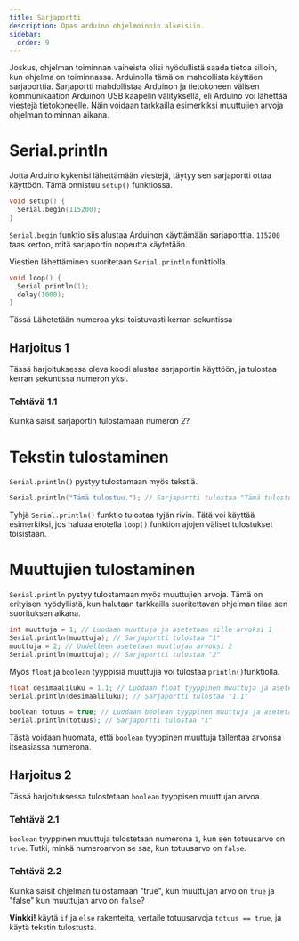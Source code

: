 ```yaml
---
title: Sarjaportti
description: Opas arduino ohjelmoinnin alkeisiin.
sidebar:
  order: 9
---
```


Joskus, ohjelman toiminnan vaiheista olisi hyödullistä saada tietoa silloin, kun ohjelma on toiminnassa. Arduinolla tämä on
mahdollista käyttäen sarjaporttia. Sarjaportti mahdollistaa Arduinon ja tietokoneen välisen kommunikaation Arduinon USB kaapelin
välityksellä, eli Arduino voi lähettää viestejä tietokoneelle. Näin voidaan tarkkailla esimerkiksi muuttujien arvoja ohjelman
toiminnan aikana.

# Serial.println

Jotta Arduino kykenisi lähettämään viestejä, täytyy sen sarjaportti ottaa käyttöön. Tämä onnistuu `setup()` funktiossa.

```c
void setup() {
  Serial.begin(115200);
}
```

`Serial.begin` funktio siis alustaa Arduinon käyttämään sarjaporttia. `115200` taas kertoo, mitä sarjaportin nopeutta käytetään.

Viestien lähettäminen suoritetaan `Serial.println` funktiolla.

```c
void loop() {
  Serial.println(1);
  delay(1000);
}
```

Tässä Lähetetään numeroa yksi toistuvasti kerran sekuntissa

## Harjoitus 1

Tässä harjoituksessa oleva koodi alustaa sarjaportin käyttöön, ja tulostaa kerran sekuntissa numeron yksi.

<LinkCard title="Harjoitus 1" href="https://wokwi.com/projects/413430920100286465" target="_blank" rel="noopener noreferrer" />

### Tehtävä 1.1
Kuinka saisit sarjaportin tulostamaan numeron *2*?

# Tekstin tulostaminen
`Serial.println()` pystyy tulostamaan myös tekstiä.

```c
Serial.println("Tämä tulostuu."); // Sarjaportti tulostaa "Tämä tulostuu."
```

Tyhjä `Serial.println()` funktio tulostaa tyjän rivin. Tätä voi käyttää esimerkiksi, jos haluaa erotella `loop()` funktion ajojen
väliset tulostukset toisistaan. 

# Muuttujien tulostaminen
`Serial.println` pystyy tulostamaan myös muuttujien arvoja. Tämä on erityisen hyödyllistä, kun halutaan tarkkailla suoritettavan
ohjelman tilaa sen suorituksen aikana.

```c
int muuttuja = 1; // Luodaan muuttuja ja asetetaan sille arvoksi 1
Serial.println(muuttuja); // Sarjaportti tulostaa "1"
muuttuja = 2; // Uudelleen asetetaan muuttujan arvoksi 2
Serial.println(muuttuja); // Sarjaportti tulostaa "2"
```

Myös `float` ja `boolean` tyyppisiä muuttujia voi tulostaa `println()`funktiolla.

```c
float desimaaliluku = 1.1; // Luodaan float tyyppinen muuttuja ja asetetaan sille arvoksi 1.1
Serial.println(desimaaliluku); // Sarjaportti tulostaa "1.1"

boolean totuus = true; // Luodaan boolean tyyppinen muuttuja ja asetetaan sille arvoksi true
Serial.println(totuus); // Sarjaportti tulostaa "1"
```

Tästä voidaan huomata, että `boolean` tyyppinen muuttuja tallentaa arvonsa itseasiassa numerona.

## Harjoitus 2
Tässä harjoituksessa tulostetaan `boolean` tyyppisen muuttujan arvoa.
<LinkCard title="Harjoitus 1" href="https://wokwi.com/projects/413615269949071361" target="_blank" rel="noopener noreferrer" />

### Tehtävä 2.1
`boolean` tyyppinen muuttuja tulostetaan numerona `1`, kun sen totuusarvo on `true`. Tutki, minkä numeroarvon se saa, kun
totuusarvo on `false`.

### Tehtävä 2.2
Kuinka saisit ohjelman tulostamaan "true", kun muuttujan arvo on `true` ja "false" kun muuttujan arvo on `false`? 

**Vinkki!** käytä `if` ja `else` rakenteita, vertaile totuusarvoja `totuus == true`, ja käytä tekstin tulostusta.
